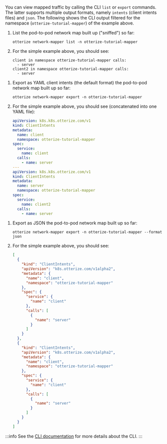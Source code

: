You can view mapped traffic by calling the CLI `list` or `export` commands.
The latter supports multiple output formats, namely `intents` (client intents files) and `json`.
The following shows the CLI output filtered for the namespace (`otterize-tutorial-mapper`)
of the example above.

<Tabs>
  <TabItem value="list" label="List" default>

1. List the pod-to-pod network map built up ("sniffed") so far:

   ```shell
   otterize network-mapper list -n otterize-tutorial-mapper
   ```
2. For the simple example above, you should see:
   ```shell
   client in namespace otterize-tutorial-mapper calls:
     - server
   client2 in namespace otterize-tutorial-mapper calls:
     - server
   ```

</TabItem>
  <TabItem value="intents" label="Export as intents" default>

1. Export as YAML client intents (the default format) the pod-to-pod network map built up so far:

   ```shell
   otterize network-mapper export -n otterize-tutorial-mapper
   ```
2. For the simple example above, you should see (concatenated into one YAML file):
   ```yaml
   apiVersion: k8s.k8s.otterize.com/v1
   kind: ClientIntents
   metadata:
     name: client
     namespace: otterize-tutorial-mapper
   spec:
     service:
       name: client
     calls:
       - name: server
   ---
   apiVersion: k8s.k8s.otterize.com/v1
   kind: ClientIntents
   metadata:
     name: server
     namespace: otterize-tutorial-mapper
   spec:
     service:
       name: client2
     calls:
       - name: server
   ```

</TabItem>
  <TabItem value="json" label="Export as JSON">

1. Export as JSON the pod-to-pod network map built up so far:
   ```shell
   otterize network-mapper export -n otterize-tutorial-mapper --format json
   ```
2. For the simple example above, you should see:

   ```json
   [
     {
       "kind": "ClientIntents",
       "apiVersion": "k8s.otterize.com/v1alpha2",
       "metadata": {
         "name": "client",
         "namespace": "otterize-tutorial-mapper"
       },
       "spec": {
         "service": {
           "name": "client"
         },
         "calls": [
           {
             "name": "server"
           }
         ]
       }
     },
     {
       "kind": "ClientIntents",
       "apiVersion": "k8s.otterize.com/v1alpha2",
       "metadata": {
         "name": "client",
         "namespace": "otterize-tutorial-mapper"
       },
       "spec": {
         "service": {
           "name": "client"
         },
         "calls": [
           {
             "name": "server"
           }
         ]
       }
     }
   ]
   ```

</TabItem>
</Tabs>

:::info
See the [CLI documentation](/reference/cli) for more details about the CLI.
:::